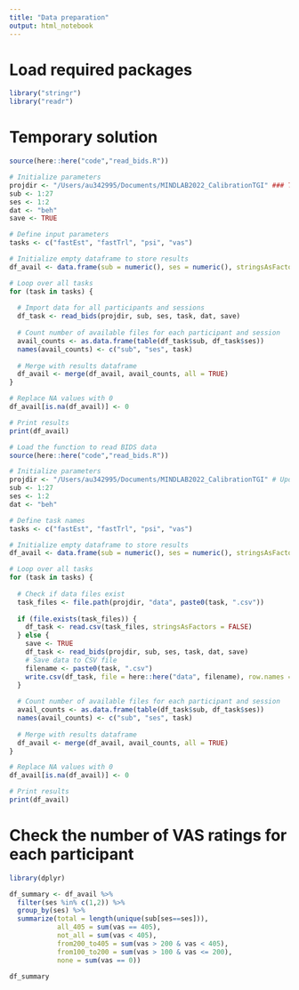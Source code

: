 ```yaml
---
title: "Data preparation"
output: html_notebook
---
```


# Load required packages 
```r
library("stringr")
library("readr")

```
# Temporary solution

```r
source(here::here("code","read_bids.R"))

# Initialize parameters
projdir <- "/Users/au342995/Documents/MINDLAB2022_CalibrationTGI" ### TO UPDATE
sub <- 1:27
ses <- 1:2
dat <- "beh"
save <- TRUE

# Define input parameters
tasks <- c("fastEst", "fastTrl", "psi", "vas")

# Initialize empty dataframe to store results
df_avail <- data.frame(sub = numeric(), ses = numeric(), stringsAsFactors = FALSE)

# Loop over all tasks
for (task in tasks) {
  
  # Import data for all participants and sessions
  df_task <- read_bids(projdir, sub, ses, task, dat, save)
  
  # Count number of available files for each participant and session
  avail_counts <- as.data.frame(table(df_task$sub, df_task$ses))
  names(avail_counts) <- c("sub", "ses", task)
  
  # Merge with results dataframe
  df_avail <- merge(df_avail, avail_counts, all = TRUE)
}

# Replace NA values with 0
df_avail[is.na(df_avail)] <- 0

# Print results
print(df_avail)

```

```r
# Load the function to read BIDS data
source(here::here("code","read_bids.R"))

# Initialize parameters
projdir <- "/Users/au342995/Documents/MINDLAB2022_CalibrationTGI" # Update this to your project directory
sub <- 1:27
ses <- 1:2
dat <- "beh"

# Define task names
tasks <- c("fastEst", "fastTrl", "psi", "vas")

# Initialize empty dataframe to store results
df_avail <- data.frame(sub = numeric(), ses = numeric(), stringsAsFactors = FALSE)

# Loop over all tasks
for (task in tasks) {
  
  # Check if data files exist
  task_files <- file.path(projdir, "data", paste0(task, ".csv"))
  
  if (file.exists(task_files)) {
    df_task <- read.csv(task_files, stringsAsFactors = FALSE)
  } else {
    save <- TRUE
    df_task <- read_bids(projdir, sub, ses, task, dat, save)
    # Save data to CSV file
    filename <- paste0(task, ".csv")
    write.csv(df_task, file = here::here("data", filename), row.names = FALSE)
  }
  
  # Count number of available files for each participant and session
  avail_counts <- as.data.frame(table(df_task$sub, df_task$ses))
  names(avail_counts) <- c("sub", "ses", task)
  
  # Merge with results dataframe
  df_avail <- merge(df_avail, avail_counts, all = TRUE)
}

# Replace NA values with 0
df_avail[is.na(df_avail)] <- 0

# Print results
print(df_avail)

```

# Check the number of VAS ratings for each participant
```r
library(dplyr)

df_summary <- df_avail %>%
  filter(ses %in% c(1,2)) %>%
  group_by(ses) %>%
  summarize(total = length(unique(sub[ses==ses])),
            all_405 = sum(vas == 405), 
            not_all = sum(vas < 405),
            from200_to405 = sum(vas > 200 & vas < 405), 
            from100_to200 = sum(vas > 100 & vas <= 200), 
            none = sum(vas == 0))

df_summary

```

